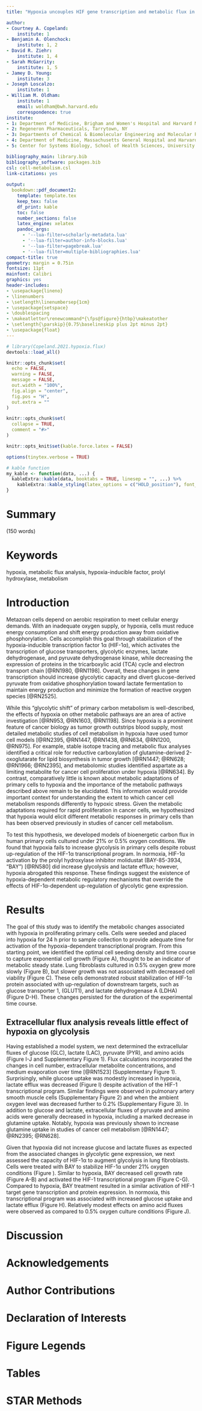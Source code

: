 ```yaml
---
title: "Hypoxia uncouples HIF gene transcription and metabolic flux in proliferating primary cells"

author:
- Courtney A. Copeland: 
    institute: 1
- Benjamin A. Olenchock: 
    institute: 1, 2
- David R. Ziehr:
    institute: 1, 4
- Sarah McGarrity: 
    institute: 1, 5
- Jamey D. Young: 
    institute: 3
- Joseph Loscalzo: 
    institute: 1
- William M. Oldham: 
    institute: 1
    email: woldham@bwh.harvard.edu
    correspondence: true
institute:
- 1: Department of Medicine, Brigham and Women's Hospital and Harvard Medical School, Boston, MA
- 2: Regeneron Pharmaceuticals, Tarrytown, NY
- 3: Departments of Chemical & Biomolecular Engineering and Molecular Physiology & Biophysics, Vanderbilt University, Nashville, TN
- 4: Department of Medicine, Massachusetts General Hospital and Harvard Medical School, Boston, MA
- 5: Center for Systems Biology, School of Health Sciences, University of Iceland, Reykjavik, Iceland

bibliography_main: library.bib
bibliography_software: packages.bib
csl: cell-metabolism.csl
link-citations: yes
  
output: 
  bookdown::pdf_document2:
    template: template.tex
    keep_tex: false
    df_print: kable
    toc: false
    number_sections: false
    latex_engine: xelatex
    pandoc_args:
      - '--lua-filter=scholarly-metadata.lua'
      - '--lua-filter=author-info-blocks.lua'
      - '--lua-filter=pagebreak.lua'
      - '--lua-filter=multiple-bibliographies.lua'
compact-title: true
geometry: margin = 0.75in
fontsize: 11pt
mainfont: Calibri
graphics: yes
header-includes:
- \usepackage{lineno}
- \linenumbers
- \setlength\linenumbersep{1cm}
- \usepackage{setspace}
- \doublespacing
- \makeatletter\renewcommand*{\fps@figure}{htbp}\makeatother
- \setlength{\parskip}{0.75\baselineskip plus 2pt minus 2pt}
- \usepackage{float}
---
```


```r
# library(Copeland.2021.hypoxia.flux)
devtools::load_all()

knitr::opts_chunk$set(
  echo = FALSE, 
  warning = FALSE, 
  message = FALSE, 
  out.width = "100%", 
  fig.align = "center", 
  fig.pos = "H", 
  out.extra = ""
)

knitr::opts_chunk$set(
  collapse = TRUE,
  comment = "#>"
)

knitr::opts_knit$set(kable.force.latex = FALSE)

options(tinytex.verbose = TRUE)

# kable function
my_kable <- function(data, ...) {
  kableExtra::kable(data, booktabs = TRUE, linesep = "", ...) %>% 
    kableExtra::kable_styling(latex_options = c("HOLD_position"), font_size = 11)
}
```

# Summary 
(150 words)

# Keywords

hypoxia, metabolic flux analysis, hypoxia-inducible factor, prolyl hydroxylase, metabolism

\newpage

# Introduction

Metazoan cells depend on aerobic respiration to meet cellular energy demands. With an inadequate oxygen supply, or hypoxia, cells must reduce energy consumption and shift energy production away from oxidative phosphorylation. Cells accomplish this goal through stabilization of the hypoxia-inducible transcription factor 1α (HIF-1α), which activates the transcription of glucose transporters, glycolytic enzymes, lactate dehydrogenase, and pyruvate dehydrogenase kinase, while decreasing the expression of proteins in the tricarboxylic acid (TCA) cycle and electron transport chain [@RN1980, @RN1198]. Overall, these changes in gene transcription should increase glycolytic capacity and divert glucose-derived pyruvate from oxidative phosphorylation toward lactate fermentation to maintain energy production and minimize the formation of reactive oxygen species [@RN2525]. 

While this "glycolytic shift" of primary carbon metabolism is well-described, the effects of hypoxia on other metabolic pathways are an area of active investigation [@RN953, @RN1603, @RN1198]. Since hypoxia is a prominent feature of cancer biology as tumor growth outstrips blood supply, most detailed metabolic studies of cell metabolism in hypoxia have used tumor cell models [@RN2395, @RN1447, @RN1438, @RN634, @RN1200, @RN975]. For example, stable isotope tracing and metabolic flux analyses identified a critical role for reductive carboxylation of glutamine-derived 2-oxoglutarate for lipid biosynthesis in tumor growth [@RN1447; @RN628; @RN1966; @RN2395], and metabolomic studies identified aspartate as a limiting metabolite for cancer cell proliferation under hypoxia [@RN634]. By contrast, comparatively little is known about metabolic adaptations of primary cells to hypoxia and the importance of the metabolic pathways described above remain to be elucidated. This information would provide important context for understanding the extent to which cancer cell metabolism responds differently to hypoxic stress. Given the metabolic adaptations required for rapid proliferation in cancer cells, we hypothesized that hypoxia would elicit different metabolic responses in primary cells than has been observed previously in studies of cancer cell metabolism. 

To test this hypothesis, we developed models of bioenergetic carbon flux in human primary cells cultured under 21% or 0.5% oxygen conditions. We found that hypoxia fails to increase glycolysis in primary cells despite robust up-regulation of the HIF-1α transcriptional program. In normoxia, HIF-1α activation by the prolyl hydroxylase inhibitor molidustat (BAY-85-3934, "BAY") [@RN580] did increase glycolysis and lactate efflux; however, hypoxia abrogated this response. These findings suggest the existence of hypoxia-dependent metabolic regulatory mechanisms that override the effects of HIF-1α-dependent up-regulation of glycolytic gene expression. 

# Results

The goal of this study was to identify the metabolic changes associated with hypoxia in proliferating primary cells. Cells were seeded and placed into hypoxia for 24 h prior to sample collection to provide adequate time for activation of the hypoxia-dependent transcriptional program. From this starting point, we identified the optimal cell seeding density and time course to capture exponential cell growth (Figure \ref{fig:f1}A), thought to be an indicator of metabolic steady state. Lung fibroblasts cultured in 0.5% oxygen grew more slowly (Figure \ref{fig:f1}B), but slower growth was not associated with decreased cell viability (Figure \ref{fig:f1}C). These cells demonstrated robust stabilization of HIF-1α protein associated with up-regulation of downstream targets, such as glucose transporter 1, (GLUT1), and lactate dehydrogenase A (LDHA) (Figure \ref{fig:f1}D-H). These changes persisted for the duration of the experimental time course.

## Extracellular flux analysis reveals little effect of hypoxia on glycolysis

Having established a model system, we next determined the extracellular fluxes of glucose (GLC), lactate (LAC), pyruvate (PYR), and amino acids (Figure \ref{fig:f1}I-J and Supplementary Figure 1). Flux calculations incorporated the changes in cell number, extracellular metabolite concentrations, and medium evaporation over time [@RN1523] (Supplementary Figure 1). Surprisingly, while glucose uptake was modestly increased in hypoxia, lactate efflux was decreased (Figure \ref{fig:f1}I) despite activation of the HIF-1 transcriptional program. Similar findings were observed in pulmonary artery smooth muscle cells (Supplementary Figure 2) and when the ambient oxygen level was decreased further to 0.2% (Supplementary Figure 3). In addition to glucose and lactate, extracellular fluxes of pyruvate and amino acids were generally decreased in hypoxia, including a marked decrease in glutamine uptake. Notably, hypoxia was previously shown to increase glutamine uptake in studies of cancer cell metabolism [@RN1447; @RN2395; @RN628].

Given that hypoxia did not increase glucose and lactate fluxes as expected from the associated changes in glycolytic gene expression, we next assessed the capacity of HIF-1α to augment glycolysis in lung fibroblasts. Cells were treated with BAY to stabilize HIF-1α under 21% oxygen conditions (Figure \ref{fig:f2}). Similar to hypoxia, BAY decreased cell growth rate (Figure \ref{fig:f2}A-B) and activated the HIF-1 transcriptional program (Figure \ref{fig:f2}C-G). Compared to hypoxia, BAY treatment resulted in a similar activation of HIF-1 target gene transcription and protein expression. In normoxia, this transcriptional program was associated with increased glucose uptake and lactate efflux (Figure \ref{fig:f2}H). Relatively modest effects on amino acid fluxes were observed as compared to 0.5% oxygen culture conditions (Figure \ref{fig:f2}J).

# Discussion

# Acknowledgements

# Author Contributions

# Declaration of Interests

# Figure Legends

# Tables

# STAR Methods

